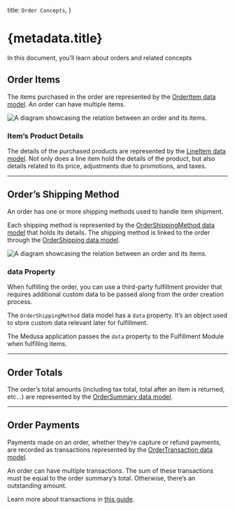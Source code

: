   title: `Order Concepts`,
}

# {metadata.title}

In this document, you’ll learn about orders and related concepts

## Order Items

The items purchased in the order are represented by the [OrderItem data model](/references/order/models/OrderItem). An order can have multiple items.

![A diagram showcasing the relation between an order and its items.](https://res.cloudinary.com/dza7lstvk/image/upload/v1712304722/Medusa%20Resources/order-order-items_uvckxd.jpg)

### Item’s Product Details

The details of the purchased products are represented by the [LineItem data model](/references/order/models/OrderLineItem). Not only does a line item hold the details of the product, but also details related to its price, adjustments due to promotions, and taxes.

---

## Order’s Shipping Method

An order has one or more shipping methods used to handle item shipment.

Each shipping method is represented by the [OrderShippingMethod data model](/references/order/models/OrderShippingMethod) that holds its details. The shipping method is linked to the order through the [OrderShipping data model](/references/order/models/OrderShipping).

![A diagram showcasing the relation between an order and its items.](https://res.cloudinary.com/dza7lstvk/image/upload/v1719570409/Medusa%20Resources/order-shipping-method_tkggvd.jpg)

### data Property

When fulfilling the order, you can use a third-party fulfillment provider that requires additional custom data to be passed along from the order creation process.

The `OrderShippingMethod` data model has a `data` property. It’s an object used to store custom data relevant later for fulfillment.

The Medusa application passes the `data` property to the Fulfillment Module when fulfilling items.

---

## Order Totals

The order’s total amounts (including tax total, total after an item is returned, etc…) are represented by the [OrderSummary data model](/references/order/models/OrderSummary).

---

## Order Payments

Payments made on an order, whether they’re capture or refund payments, are recorded as transactions represented by the [OrderTransaction data model](/references/order/models/OrderTransaction).

An order can have multiple transactions. The sum of these transactions must be equal to the order summary’s total. Otherwise, there’s an outstanding amount.

Learn more about transactions in [this guide](../transactions/page.mdx).
